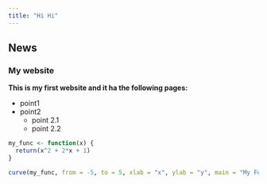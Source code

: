 ```yaml
---
title: "Hi Hi"
---
```


## News

### My website

**This is my first website and it ha the following pages:**

-   point1
-   point2
    -   point 2.1
    -   point 2.2

```r
my_func <- function(x) {
  return(x^2 + 2*x + 1)
}

curve(my_func, from = -5, to = 5, xlab = "x", ylab = "y", main = "My Function")
```
